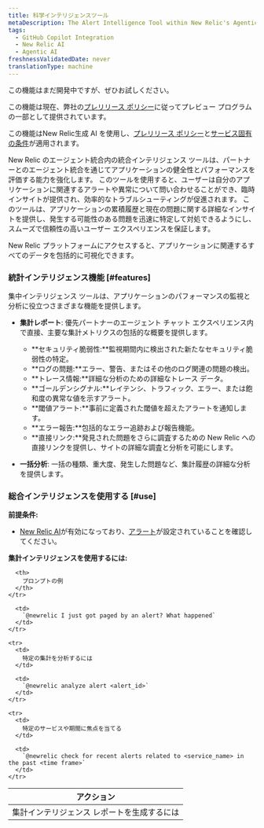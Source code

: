 ```yaml
---
title: 科学インテリジェンスツール
metaDescription: The Alert Intelligence Tool within New Relic's Agentic Integration enhances your ability to assess application health and performance through the agentic integration with our partners.
tags:
  - GitHub Copilot Integration
  - New Relic AI
  - Agentic AI
freshnessValidatedDate: never
translationType: machine
---
```


<Callout title="プレビュー">
  この機能はまだ開発中ですが、ぜひお試しください。

  この機能は現在、弊社の[プレリリース ポリシー](/docs/licenses/license-information/referenced-policies/new-relic-pre-release-policy)に従ってプレビュー プログラムの一部として提供されています。

  この機能はNew Relic生成 AI を使用し、[プレリリース ポリシー](/docs/licenses/license-information/referenced-policies/new-relic-pre-release-policy)と[サービス固有の条件](https://newrelic.com/termsandconditions/service-specific)が適用されます。
</Callout>

New Relic のエージェント統合内の統合インテリジェンス ツールは、パートナーとのエージェント統合を通じてアプリケーションの健全性とパフォーマンスを評価する能力を強化します。 このツールを使用すると、ユーザーは自分のアプリケーションに関連するアラートや異常について問い合わせることができ、臨時インサイトが提供され、効率的なトラブルシューティングが促進されます。 このツールは、アプリケーションの累積履歴と現在の問題に関する詳細なインサイトを提供し、発生する可能性のある問題を迅速に特定して対処できるようにし、スムーズで信頼性の高いユーザー エクスペリエンスを保証します。

New Relic プラットフォームにアクセスすると、アプリケーションに関連するすべてのデータを包括的に可視化できます。

### 統計インテリジェンス機能 [#features]

集中インテリジェンス ツールは、アプリケーションのパフォーマンスの監視と分析に役立つさまざまな機能を提供します。

* **集計レポート**: 優先パートナーのエージェント チャット エクスペリエンス内で直接、主要な集計メトリクスの包括的な概要を提供します。

  * **セキュリティ脆弱性:**監視期間内に検出された新たなセキュリティ脆弱性の特定。
  * **ログの問題:**エラー、警告、またはその他のログ関連の問題の検出。
  * **トレース情報:**詳細な分析のための詳細なトレース データ。
  * **ゴールデンシグナル:**レイテンシ、トラフィック、エラー、または飽和度の異常な値を示すアラート。
  * **閾値アラート:**事前に定義された閾値を超えたアラートを通知します。
  * **エラー報告:**包括的なエラー追跡および報告機能。
  * **直接リンク:**発見された問題をさらに調査するための New Relic への直接リンクを提供し、サイトの詳細な調査と分析を可能にします。

* **一括分析**: 一括の種類、重大度、発生した問題など、集計履歴の詳細な分析を提供します。

### 総合インテリジェンスを使用する [#use]

**前提条件:**

* [New Relic AI](/docs/agentic-ai/new-relic-ai/#enable)が有効になっており、[アラート](/docs/alerts/overview/)が設定されていることを確認してください。

**集計インテリジェンスを使用するには:**

<table>
  <thead>
    <tr>
      <th>
        アクション
      </th>

      <th>
        プロンプトの例
      </th>
    </tr>
  </thead>

  <tbody>
    <tr>
      <td>
        集計インテリジェンス レポートを生成するには
      </td>

      <td>
        `@newrelic I just got paged by an alert? What happened`
      </td>
    </tr>

    <tr>
      <td>
        特定の集計を分析するには
      </td>

      <td>
        `@newrelic analyze alert <alert_id>`
      </td>
    </tr>

    <tr>
      <td>
        特定のサービスや期間に焦点を当てる
      </td>

      <td>
        `@newrelic check for recent alerts related to <service_name> in the past <time frame>`
      </td>
    </tr>
  </tbody>
</table>
